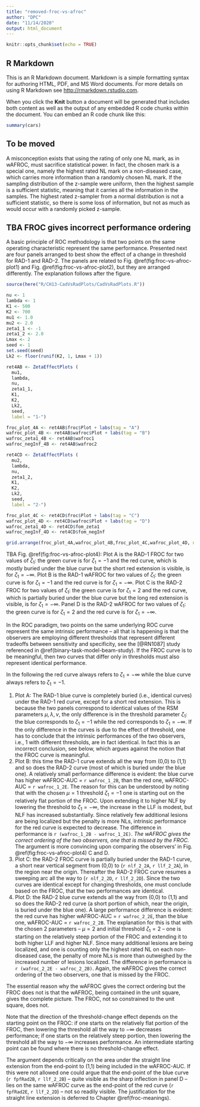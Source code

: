 ```yaml
---
title: "removed-froc-vs-afroc"
author: "DPC"
date: "11/14/2020"
output: html_document
---
```


```r
knitr::opts_chunk$set(echo = TRUE)
```

## R Markdown

This is an R Markdown document. Markdown is a simple formatting syntax for authoring HTML, PDF, and MS Word documents. For more details on using R Markdown see <http://rmarkdown.rstudio.com>.

When you click the **Knit** button a document will be generated that includes both content as well as the output of any embedded R code chunks within the document. You can embed an R code chunk like this:

```r
summary(cars)
```

## To be moved {#froc-vs-wafroc-to-move}

A misconception exists that using the rating of only one NL mark, as in wAFROC, must sacrifice statistical power. In fact, the chosen mark is a special one, namely the highest rated NL mark on a non-diseased case, which carries more information than a randomly chosen NL mark. If the sampling distribution of the z-sample were uniform, then the highest sample is a sufficient statistic, meaning that it carries all the information in the samples. The highest rated z-sampler from a normal distribution is not a sufficient statistic, so there is some loss of information, but not as much as would occur with a randomly picked z-sample.

## TBA FROC gives incorrect performance ordering {#froc-vs-wafroc-froc-incorrect-ordering}
A basic principle of ROC methodology is that two points on the same operating characteristic represent the same performance.
Presented next are four panels arranged to best show the effect of a change in threshold for RAD-1 and RAD-2. The panels are related to Fig. \@ref(fig:froc-vs-afroc-plot1) and Fig. \@ref(fig:froc-vs-afroc-plot2), but they are arranged differently. The explanation follows after the figure.

```r
source(here("R/CH13-CadVsRadPlots/CadVsRadPlots.R"))

nu <- 1
lambda <- 1
K1 <- 500
K2 <- 700
mu1 <- 1.0
mu2 <- 2.0
zeta1_1 <- -1
zeta1_2 <- 2.0
Lmax <- 2
seed <- 1
set.seed(seed)
Lk2 <- floor(runif(K2, 1, Lmax + 1))

ret4AB <- ZetaEffectPlots (
  mu1, 
  lambda, 
  nu, 
  zeta1_1, 
  K1, 
  K2, 
  Lk2, 
  seed,
  label = "1-")

froc_plot_4A <- ret4AB$froc$Plot + labs(tag = "A")
wafroc_plot_4B <- ret4AB$wafroc$Plot + labs(tag = "B")
wafroc_zeta1_4B <- ret4AB$wafroc1
wafroc_negInf_4B <- ret4AB$wafroc2

ret4CD <- ZetaEffectPlots (
  mu2, 
  lambda, 
  nu, 
  zeta1_2, 
  K1, 
  K2, 
  Lk2, 
  seed,
  label = "2-")

froc_plot_4C <- ret4CD$froc$Plot + labs(tag = "C")
wafroc_plot_4D <- ret4CD$wafroc$Plot + labs(tag = "D")
wafroc_zeta1_4D <- ret4CD$fom_zeta1
wafroc_negInf_4D <- ret4CD$fom_negInf
```

```r
grid.arrange(froc_plot_4A,wafroc_plot_4B,froc_plot_4C,wafroc_plot_4D, nrow = 2, ncol = 2)
```

TBA Fig. \@ref(fig:froc-vs-afroc-plot4): Plot A is the RAD-1 FROC for two values of $\zeta_1$: the green curve is for $\zeta_1 = -1$ and the red curve, which is mostly buried under the blue curve but the short red extension is visible, is for $\zeta_1 = -\infty$. Plot B is the RAD-1 wAFROC for two values of $\zeta_1$: the green curve is for $\zeta_1 = -1$ and the red curve is for $\zeta_1 = -\infty$. Plot C is the RAD-2 FROC for two values of $\zeta_1$: the green curve is for $\zeta_1 = 2$ and the red curve, which is partially buried under the blue curve but the long red extension is visible, is for $\zeta_1 = -\infty$. Panel D is the RAD-2 wAFROC for two values of $\zeta_1$: the green curve is for $\zeta_1 = 2$ and the red curve is for $\zeta_1 = -\infty$.

In the ROC paradigm, two points on the same underlying ROC curve represent the same intrinsic performance -- all that is happening is that the observers are employing different thresholds that represent different tradeoffs between sensitivity and specificity, see the [@RN1087] study referenced in \@ref(binary-task-model-beam-study). If the FROC curve is to be meaningful, then two curves that differ only in thresholds must also represent identical performance.

In the following the red curve always refers to $\zeta_1 = -\infty$ while the blue curve always refers to $\zeta_1 = -1$.

1.  Plot A: The RAD-1 blue curve is completely buried (i.e., identical curves) under the RAD-1 red curve, except for a short red extension. This is because the two panels correspond to identical values of the RSM parameters $\mu, \lambda, \nu$, the only difference is in the threshold parameter $\zeta_1$: the blue corresponds to $\zeta_1 = -1$ while the red corresponds to $\zeta_1 = -\infty$. If the only difference in the curves is due to the effect of threshold, one has to conclude that the intrinsic performances of the two observers, i.e., 1 with different thresholds, are in fact identical. In fact this is an incorrect conclusion, see below, which argues against the notion that the FROC curve is meaningful.
2.  Plot B: this time the RAD-1 curve extends all the way from (0,0) to (1,1) and so does the RAD-2 curve (most of which is buried under the blue one). A relatively small performance difference is evident: the blue curve has higher wAFROC-AUC = `r wafroc_1_2B`, than the red one, wAFROC-AUC = `r wafroc_1_2E`. The reason for this can be understood by noting that with the chosen $\mu = 1$ threshold $\zeta_1 = -1$ one is starting out on the relatively flat portion of the FROC. Upon extending it to higher NLF by lowering the threshold to $\zeta_1 = -\infty$, the increase in the LLF is modest, but NLF has increased substantially. Since relatively few additional lesions are being localized but the penalty is more NLs, intrinsic performance for the red curve is expected to decrease. The difference in performance is `r (wafroc_1_2B - wafroc_1_2E)`. *The wAFROC gives the correct ordering of the two observers, one that is missed by the FROC.* The argument is more convincing upon comparing the observers' in Fig. \@ref(fig:froc-vs-afroc-plot4) C and D.
3.  Plot C: the RAD-2 FROC curve is partially buried under the RAD-1 curve, a short near vertical segment from (0,0) to (`r nlf_2_2A`, `r llf_2_2A`), in the region near the origin. Thereafter the RAD-2 FROC curve resumes a sweeping arc all the way to (`r nlf_2_2D`, `r llf_2_2D`). Since the two curves are identical except for changing thresholds, one must conclude based on the FROC, that the two performances are identical.
4.  Plot D: the RAD-2 blue curve extends all the way from (0,0) to (1,1) and so does the RAD-2 red curve (a short portion of which, near the origin, is buried under the blue one). A large performance difference is evident: the red curve has higher wAFROC-AUC = `r wafroc_2_2E`, than the blue one, wAFROC-AUC = `r wafroc_2_2B`. The explanation for this is that with the chosen 2 parameters -- $\mu = 2$ and initial threshold $\zeta_1 = 2$ -- one is starting on the relatively steep portion of the FROC and extending it to both higher LLF and higher NLF. Since many additional lesions are being localized, and one is counting only the highest rated NL on each non-diseased case, the penalty of more NLs is more than outweighed by the increased number of lesions localized. The difference in performance is `r (wafroc_2_2E - wafroc_2_2B)`. Again, the wAFROC gives the correct ordering of the two observers, one that is missed by the FROC.

The essential reason why the wAFROC gives the correct ordering but the FROC does not is that the wAFROC, being contained in the unit square, gives the complete picture. The FROC, not so constrained to the unit square, does not. 

Note that the direction of the threshold-change effect depends on the starting point on the FROC: if one starts on the relatively flat portion of the FROC, then lowering the threshold all the way to $-\infty$ decreases performance; if one starts on the relatively steep portion, then lowering the threshold all the way to $-\infty$ increases performance. An intermediate starting point can be found where there is no threshold-change effect.

The argument depends critically on the area under the straight line extension from the end-point to (1,1) being included in the wAFROC-AUC. If this were not allowed one could argue that the end-point of the blue curve (`r fpfRad2B`, `r llf_2_2B`) -- quite visible as the sharp inflection in panel D -- lies on the same wAFROC curve as the end-point of the red curve (`r fpfRad2E`, `r llf_2_2D`) -- not so readily visible. The justification for the straight line extension is deferred to Chapter \@ref(froc-meanings).



